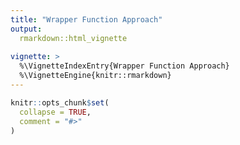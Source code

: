 ```yaml
---
title: "Wrapper Function Approach"
output: 
  rmarkdown::html_vignette
    
vignette: >
  %\VignetteIndexEntry{Wrapper Function Approach}
  %\VignetteEngine{knitr::rmarkdown}
---
```


```r
knitr::opts_chunk$set(
  collapse = TRUE,
  comment = "#>"
)
```




